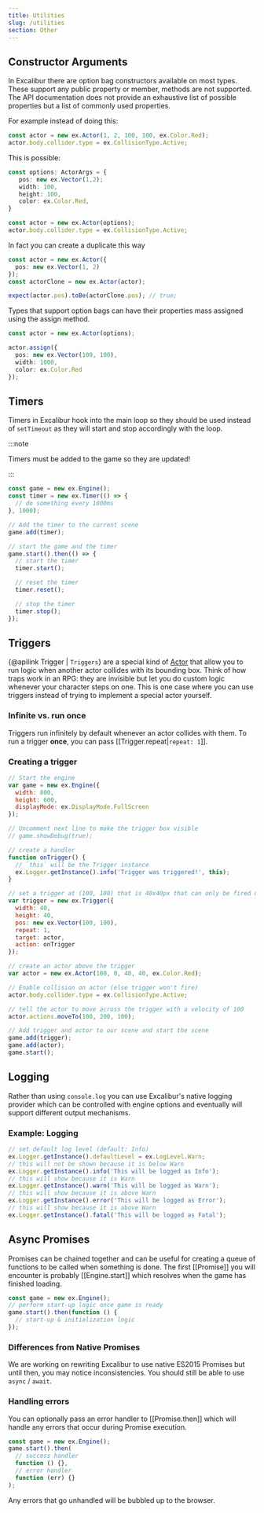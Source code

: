 ```yaml
---
title: Utilities
slug: /utilities
section: Other
---
```


## Constructor Arguments

In Excalibur there are option bag constructors available on most types. These support any public property or member, methods are not supported. The API documentation does not provide an exhaustive list of possible properties but a list of commonly used properties.

For example instead of doing this:

```typescript
const actor = new ex.Actor(1, 2, 100, 100, ex.Color.Red);
actor.body.collider.type = ex.CollisionType.Active;
```

This is possible:

```typescript
const options: ActorArgs = {
   pos: new ex.Vector(1,2);
   width: 100,
   height: 100,
   color: ex.Color.Red,
}

const actor = new ex.Actor(options);
actor.body.collider.type = ex.CollisionType.Active;
```

In fact you can create a duplicate this way

```typescript
const actor = new ex.Actor({
  pos: new ex.Vector(1, 2)
});
const actorClone = new ex.Actor(actor);

expect(actor.pos).toBe(actorClone.pos); // true;
```

Types that support option bags can have their properties mass assigned using the assign method.

```typescript
const actor = new ex.Actor(options);

actor.assign({
  pos: new ex.Vector(100, 100),
  width: 1000,
  color: ex.Color.Red
});
```

## Timers

Timers in Excalibur hook into the main loop so they should be used instead of `setTimeout` as they will
start and stop accordingly with the loop.

:::note

Timers must be added to the game so they are updated!

:::

```js
const game = new ex.Engine();
const timer = new ex.Timer(() => {
  // do something every 1000ms
}, 1000);

// Add the timer to the current scene
game.add(timer);

// start the game and the timer
game.start().then(() => {
  // start the timer
  timer.start();

  // reset the timer
  timer.reset();

  // stop the timer
  timer.stop();
});
```

## Triggers

{@apilink Trigger | `Triggers`} are a special kind of [Actor](/docs/actors) that allow you to run logic when another actor collides with its bounding box. Think of how traps work in an RPG: they are invisible but let you do custom logic whenever your character steps on one. This is one case where you can use triggers instead of trying to implement a special actor yourself.

### Infinite vs. run once

Triggers run infinitely by default whenever an actor collides with them. To run a trigger **once**, you can pass [[Trigger.repeat|`repeat: 1`]].

### Creating a trigger

```js
// Start the engine
var game = new ex.Engine({
  width: 800,
  height: 600,
  displayMode: ex.DisplayMode.FullScreen
});

// Uncomment next line to make the trigger box visible
// game.showDebug(true);

// create a handler
function onTrigger() {
  // `this` will be the Trigger instance
  ex.Logger.getInstance().info('Trigger was triggered!', this);
}

// set a trigger at (100, 100) that is 40x40px that can only be fired once
var trigger = new ex.Trigger({
  width: 40,
  height: 40,
  pos: new ex.Vector(100, 100),
  repeat: 1,
  target: actor,
  action: onTrigger
});

// create an actor above the trigger
var actor = new ex.Actor(100, 0, 40, 40, ex.Color.Red);

// Enable collision on actor (else trigger won't fire)
actor.body.collider.type = ex.CollisionType.Active;

// tell the actor to move across the trigger with a velocity of 100
actor.actions.moveTo(100, 200, 100);

// Add trigger and actor to our scene and start the scene
game.add(trigger);
game.add(actor);
game.start();
```

## Logging

Rather than using `console.log` you can use Excalibur's native logging provider which can be controlled
with engine options and eventually will support different output mechanisms.

### Example: Logging

```js
// set default log level (default: Info)
ex.Logger.getInstance().defaultLevel = ex.LogLevel.Warn;
// this will not be shown because it is below Warn
ex.Logger.getInstance().info('This will be logged as Info');
// this will show because it is Warn
ex.Logger.getInstance().warn('This will be logged as Warn');
// this will show because it is above Warn
ex.Logger.getInstance().error('This will be logged as Error');
// this will show because it is above Warn
ex.Logger.getInstance().fatal('This will be logged as Fatal');
```

## Async Promises

Promises can be chained together and can be useful for creating a queue
of functions to be called when something is done.
The first [[Promise]] you will encounter is probably [[Engine.start]]
which resolves when the game has finished loading.

```js
const game = new ex.Engine();
// perform start-up logic once game is ready
game.start().then(function () {
  // start-up & initialization logic
});
```

### Differences from Native Promises

We are working on rewriting Excalibur to use native ES2015 Promises but until then,
you may notice inconsistencies. You should still be able to use `async` / `await`.

### Handling errors

You can optionally pass an error handler to [[Promise.then]] which will handle
any errors that occur during Promise execution.

```js
const game = new ex.Engine();
game.start().then(
  // success handler
  function () {},
  // error handler
  function (err) {}
);
```

Any errors that go unhandled will be bubbled up to the browser.
